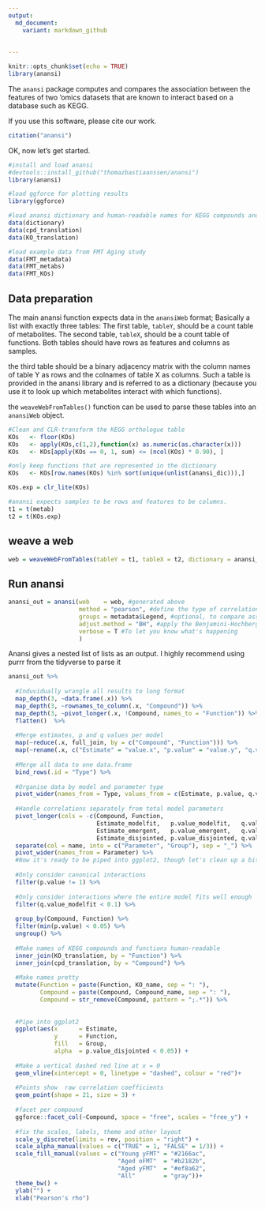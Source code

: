 ```yaml
---
output:
  md_document:
    variant: markdown_github
    
    
---
```


<!-- README.md is generated from README.Rmd. Please edit that file -->

```r
knitr::opts_chunk$set(echo = TRUE)
library(anansi)
```

The `anansi` package computes and compares the association between the features of two 'omics datasets that are known to interact based on a database such as KEGG. 

If you use this software, please cite our work.

```r
citation("anansi")
```

OK, now let's get started.

```r
#install and load anansi
#devtools::install_github("thomazbastiaanssen/anansi")
library(anansi)

#load ggforce for plotting results
library(ggforce)

#load anansi dictionary and human-readable names for KEGG compounds and orthologues
data(dictionary)
data(cpd_translation)
data(KO_translation)

#load example data from FMT Aging study
data(FMT_metadata)
data(FMT_metabs)
data(FMT_KOs)

```

## Data preparation

The main anansi function expects data in the `anansiWeb` format; Basically a list with exactly three tables: 
The first table, `tableY`, should be a count table of metabolites.
The second table, `tableX`, should be a count table of functions. 
Both tables should have rows as features and columns as samples.

the third table should be a binary adjacency matrix with the column names of table Y as rows and the colnames of table X as columns. Such a table is provided in the anansi library and is referred to as a dictionary (because you use it to look up which metabolites interact with which functions).  

the `weaveWebFromTables()` function can be used to parse these tables into an `anansiWeb` object. 


```r
#Clean and CLR-transform the KEGG orthologue table
KOs   <- floor(KOs)
KOs   <- apply(KOs,c(1,2),function(x) as.numeric(as.character(x)))
KOs   <- KOs[apply(KOs == 0, 1, sum) <= (ncol(KOs) * 0.90), ] 

#only keep functions that are represented in the dictionary
KOs   <- KOs[row.names(KOs) %in% sort(unique(unlist(anansi_dic))),]

KOs.exp = clr_lite(KOs)

#anansi expects samples to be rows and features to be columns. 
t1 = t(metab)
t2 = t(KOs.exp)
```

## weave a web

```r
web = weaveWebFromTables(tableY = t1, tableX = t2, dictionary = anansi_dic)
```

## Run anansi

```r
anansi_out = anansi(web    = web, #generated above
                    method = "pearson", #define the type of correlation used
                    groups = metadata$Legend, #optional, to compare associations between groups
                    adjust.method = "BH", #apply the Benjamini-Hochberg procedure for FDR
                    verbose = T #To let you know what's happening
                    )

```

Anansi gives a nested list of lists as an output. I highly recommend using purrr from the tidyverse to parse it

```r
anansi_out %>%
  
  #Induvidually wrangle all results to long format
  map_depth(3, ~data.frame(.x)) %>%
  map_depth(3, ~rownames_to_column(.x, "Compound")) %>%
  map_depth(3, ~pivot_longer(.x, !Compound, names_to = "Function")) %>%
  flatten()  %>%
  
  #Merge estimates, p and q values per model
  map(~reduce(.x, full_join, by = c("Compound", "Function"))) %>%
  map(~rename(.x, c("Estimate" = "value.x", "p.value" = "value.y", "q.value" = "value"))) %>%
  
  #Merge all data to one data.frame
  bind_rows(.id = "Type") %>%
  
  #Organise data by model and parameter type
  pivot_wider(names_from = Type, values_from = c(Estimate, p.value, q.value)) %>%
  
  #Handle correlations separately from total model parameters
  pivot_longer(cols = -c(Compound, Function, 
                         Estimate_modelfit,   p.value_modelfit,   q.value_modelfit, 
                         Estimate_emergent,   p.value_emergent,   q.value_emergent, 
                         Estimate_disjointed, p.value_disjointed, q.value_disjointed)) %>% 
  separate(col = name, into = c("Parameter", "Group"), sep = "_") %>% 
  pivot_wider(names_from = Parameter) %>% 
  #Now it's ready to be piped into ggplot2, though let's clean up a bit more. 
  
  #Only consider canonical interactions
  filter(p.value != 1) %>%
  
  #Only consider interactions where the entire model fits well enough
  filter(q.value_modelfit < 0.1) %>% 
  
  group_by(Compound, Function) %>% 
  filter(min(p.value) < 0.05) %>%
  ungroup() %>%
  
  #Make names of KEGG compounds and functions human-readable
  inner_join(KO_translation, by = "Function") %>%
  inner_join(cpd_translation, by = "Compound") %>%
  
  #Make names pretty
  mutate(Function = paste(Function, KO_name, sep = ": "), 
         Compound = paste(Compound, Compound_name, sep = ": "), 
         Compound = str_remove(Compound, pattern = ";.*")) %>% 
  
  
  #Pipe into ggplot2
  ggplot(aes(x      = Estimate, 
             y      = Function, 
             fill   = Group, 
             alpha  = p.value_disjointed < 0.05)) + 
  
  #Make a vertical dashed red line at x = 0
  geom_vline(xintercept = 0, linetype = "dashed", colour = "red")+
  
  #Points show  raw correlation coefficients
  geom_point(shape = 21, size = 3) + 
  
  #facet per compound
  ggforce::facet_col(~Compound, space = "free", scales = "free_y") + 
  
  #fix the scales, labels, theme and other layout
  scale_y_discrete(limits = rev, position = "right") +
  scale_alpha_manual(values = c("TRUE" = 1, "FALSE" = 1/3)) +
  scale_fill_manual(values = c("Young yFMT" = "#2166ac", 
                               "Aged oFMT"  = "#b2182b", 
                               "Aged yFMT"  = "#ef8a62", 
                               "All"        = "gray"))+
  theme_bw() + 
  ylab("") + 
  xlab("Pearson's rho")
```
